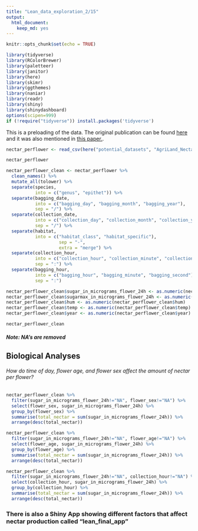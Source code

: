 ```yaml
---
title: "Lean_data_exploration_2/15"
output: 
  html_document: 
    keep_md: yes
---
```


```r
knitr::opts_chunk$set(echo = TRUE)
```

```r
library(tidyverse)
library(RColorBrewer)
library(paletteer)
library(janitor)
library(here)
library(skimr)
library(ggthemes)
library(naniar)
library(readr)
library(shiny)
library(shinydashboard)
options(scipen=999)
if (!require("tidyverse")) install.packages('tidyverse')
```

This is a preloading of the data. The original publication can be found [here](https://doi.org/10.1038/nature16532) and it was also mentioned in [this paper.](https://doi.org/10.1111/2041-210X.12779).
```r
nectar_perflower <- read_csv(here("potential_datasets", "AgriLand_Nectar_perflower.csv"))
```

```r
nectar_perflower
```

```r
nectar_perflower_clean <- nectar_perflower %>% 
  clean_names() %>% 
  mutate_all(tolower) %>% 
  separate(species,
           into = c("genus", "epithet")) %>% 
  separate(bagging_date,
           into = c("bagging_day", "bagging_month", "bagging_year"),
           sep = "/") %>% 
  separate(collection_date,
           into = c("collection_day", "collection_month", "collection_year"),
           sep = "/") %>% 
  separate(habitat,
           into = c("habitat_class", "habitat_specific"),
                    sep = "-",
                    extra = "merge") %>% 
  separate(collection_hour,
           into = c("collection_hour", "collection_minute", "collection_second"),
           sep = ":") %>% 
  separate(bagging_hour,
           into = c("bagging_hour", "bagging_minute", "bagging_second"),
           sep = ":")
```



```r
nectar_perflower_clean$sugar_in_micrograms_flower_24h <- as.numeric(nectar_perflower_clean$sugar_in_micrograms_flower_24h)
nectar_perflower_clean$sugarmax_in_micrograms_flower_24h <- as.numeric(nectar_perflower_clean$sugarmax_in_micrograms_flower_24h)
nectar_perflower_clean$hum <- as.numeric(nectar_perflower_clean$hum)
nectar_perflower_clean$temp <- as.numeric(nectar_perflower_clean$temp)
nectar_perflower_clean$year <- as.numeric(nectar_perflower_clean$year)
```


```r
nectar_perflower_clean
```

##### Note: NA's are removed

## Biological Analyses
###### How do time of day, flower age, and flower sex affect the amount of nectar per flower?


```r
nectar_perflower_clean %>% 
  filter(sugar_in_micrograms_flower_24h!="NA", flower_sex!="NA") %>% 
  select(flower_sex, sugar_in_micrograms_flower_24h) %>% 
  group_by(flower_sex) %>% 
  summarise(total_nectar = sum(sugar_in_micrograms_flower_24h)) %>% 
  arrange(desc(total_nectar))
```



```r
nectar_perflower_clean %>% 
  filter(sugar_in_micrograms_flower_24h!="NA", flower_age!="NA") %>% 
  select(flower_age, sugar_in_micrograms_flower_24h) %>% 
  group_by(flower_age) %>% 
  summarise(total_nectar = sum(sugar_in_micrograms_flower_24h)) %>% 
  arrange(desc(total_nectar))
```



```r
nectar_perflower_clean %>% 
  filter(sugar_in_micrograms_flower_24h!="NA", collection_hour!="NA") %>% 
  select(collection_hour, sugar_in_micrograms_flower_24h) %>% 
  group_by(collection_hour) %>% 
  summarise(total_nectar = sum(sugar_in_micrograms_flower_24h)) %>% 
  arrange(desc(total_nectar))
```
 


### There is also a Shiny App showing different factors that affect nectar production called "lean_final_app"





